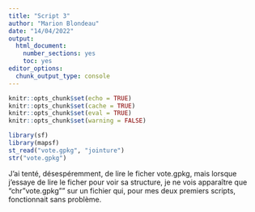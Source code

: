 ```yaml
---
title: "Script 3"
author: "Marion Blondeau"
date: "14/04/2022"
output: 
  html_document: 
    number_sections: yes
    toc: yes
editor_options: 
  chunk_output_type: console
---
```



```r
knitr::opts_chunk$set(echo = TRUE)
knitr::opts_chunk$set(cache = TRUE)
knitr::opts_chunk$set(eval = TRUE)
knitr::opts_chunk$set(warning = FALSE)
```

```r
library(sf)
library(mapsf)
st_read("vote.gpkg", "jointure")
str("vote.gpkg")
```

J'ai tenté, désespéremment, de lire le ficher vote.gpkg, mais lorsque j'essaye de lire le ficher pour voir sa structure, je ne vois apparaître que "chr "vote.gpkg"" sur un fichier qui, pour mes deux premiers scripts, fonctionnait sans problème. 
